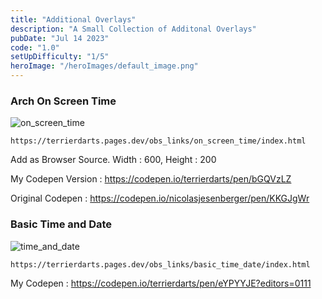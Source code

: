 ```yaml
---
title: "Additional Overlays"
description: "A Small Collection of Additonal Overlays"
pubDate: "Jul 14 2023"
code: "1.0"
setUpDifficulty: "1/5"
heroImage: "/heroImages/default_image.png"
---
```


### Arch On Screen Time

![on_screen_time](/buildImages/overlays/on_screen_time.png)
```
https://terrierdarts.pages.dev/obs_links/on_screen_time/index.html
```
Add as Browser Source. Width : 600, Height : 200

My Codepen Version  : https://codepen.io/terrierdarts/pen/bGQVzLZ

Original Codepen : https://codepen.io/nicolasjesenberger/pen/KKGJgWr

### Basic Time and Date 

![time_and_date](/buildImages/overlays/basic_time_and_date.png)

```
https://terrierdarts.pages.dev/obs_links/basic_time_date/index.html
```

My Codepen : https://codepen.io/terrierdarts/pen/eYPYYJE?editors=0111